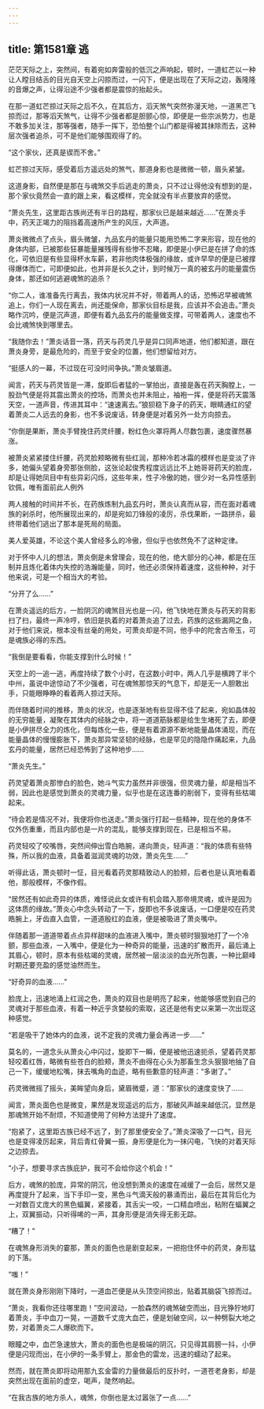 ```yaml
---
---
---
```

title: 第1581章 逃
---



茫茫天际之上，突然间，有着宛如奔雷般的低沉之声响起，顿时，一道虹芒以一种让人瞠目结舌的目光自天空上闪掠而过，一闪下，便是出现在了天际之边，轰隆隆的音爆之声，让得沿途不少强者都是震惊的抬起头。

在那一道虹芒掠过天际之后不久，在其后方，滔天煞气突然弥漫天地，一道黑芒飞掠而过，那等滔天煞气，让得不少强者都是胆颤心惊，即便是一些宗派势力，也是不敢多加关注，那等强者，随手一挥下，恐怕整个山门都是得被其抹除而去，这种层次强者追杀，可不是他们能够围观得了的。

“这个家伙，还真是锲而不舍。”

虹芒掠过天际，感受着后方遥远处的煞气，那道身影也是微微一顿，眉头紧皱。

这道身影，自然便是那在与魂煞交手后逃走的萧炎，只不过让得他没有想到的是，那个家伙竟然会一直的跟上来，看这模样，完全就没有半点要放弃的感觉。

“萧炎先生，这里距古族尚还有半日的路程，那家伙已是越来越近……”在萧炎手中，药天正竭力的阻挡着高速所产生的风压，大声道。

萧炎微微点了点头，眉头微皱，九品玄丹的能量只能用恐怖二字来形容，现在他的身体内部，已被那些狂暴能量摧残得有些惨不忍睹，即便是小伊已是在拼了命的炼化，可依旧是有些显得杯水车薪，若非他肉体极强的缘故，或许早早的便是已被撑得爆体而亡，可即便如此，也并非是长久之计，到时候万一真的被玄丹的能量震伤身体，那还如何逃避魂煞的追杀？

“你二人，谁准备先行离去，我体内状况并不好，带着两人的话，恐怖迟早被魂煞追上，你们一人现在离去，尚还能保命，那家伙目标是我，应该并不会追击。”萧炎略作沉吟，便是沉声道，即便有着九品玄丹的能量做支撑，可带着两人，速度也不会比魂煞快到哪里去。

“我随你去！”萧炎话音一落，药天与药灵几乎是异口同声地道，他们都知道，跟在萧炎身旁，是最危险的，而至于安全的位置，他们想留给对方。

“挺感人的一幕，不过现在可没时间争执。”萧炎皱眉道。

闻言，药天与药灵皆是一滞，旋即后者猛的一掌拍出，直接是轰在药天胸膛上，一股劲气便是将其震出萧炎的控场，而萧炎也并未阻止，袖袍一挥，便是将药天震落天空，一道声音，传进其耳中：“速速离去。”狼狈稳下身子的药天，眼睛通红的望着萧炎二人远去的身影，也不多说废话，转身便是对着另外一处方向掠去。

“你倒是果断，萧炎手臂挽住药灵纤腰，粉红色火罩将两人尽数包裹，速度骤然暴涨。

被萧炎紧紧搂住纤腰，药灵脸颊略微有些红润，那种冷若冰霜的模样也是变淡了许多，她偏头望着身旁那张侧脸，这张论起俊秀程度远远比不上她哥哥药天的脸庞，却是让得她凤目中有些异彩闪烁，这些年来，性子冷傲的她，很少对一名异性感到钦佩，唯有面前此人例外

两人接触的时间并不长，在药族炼制九品玄丹时，萧炎认真而从容，而在面对着魂族的剁杀时，他所展现出来的，却是宛如刀锋般的凌厉，杀伐果断，一路拼杀，最终带着他们逃出了那本是死局的局面。

美人爱英雄，不论这个美人曾经多么的冷傲，但似乎也依然免不了这种定律。

对于怀中人儿的想法，萧炎倒是未曾理会，现在的他，绝大部分的心神，都是在压制并且炼化着体内失控的浩瀚能量，同时，他还必须保持着速度，这些种种，对于他来说，可是一个相当大的考验。

“分开了么……”

在萧炎遥远的后方，一脸阴沉的魂煞目光也是一闪，他飞快地在萧炎与药天的背影扫了扫，最终一声冷哼，依旧是执着的对着萧炎追了过去，药族的这些漏网之鱼，对于他们来说，根本没有丝毫的用处，可萧炎却是不同，他手中的陀舍古帝玉，可是魂族必得的东西。

“我倒是要看看，你能支撑到什么时候！”

天空上的一追一逃，再度持续了数个小时，在这数小时中，两人几乎是横跨了半个中州，虽说中途惊动了不少强者，可在魂煞那惊天的气息下，却是无一人胆敢出手，只能眼睁睁的看着两人掠过天际。

而伴随着时间的推移，萧炎的状况，也是逐渐地有些显得不佳了起来，宛如晶体般的无穷能量，凝聚在其体内的经脉之中，将一道道筋脉都是给生生堵死了去，即便是小伊拼尽全力的炼化，但每炼化一些，便是有着源源不断地能量晶体涌现，而在能量晶体的慢慢膨胀下，萧炎那异常坚韧的经脉，也是罕见的隐隐作痛起来，九品玄丹的能量，居然已经恐怖到了这种地步……

“萧炎先生。”

药灵望着萧炎那惨白的脸色，她斗气实力虽然并非很强，但灵魂力量，却是相当不弱，因此也是感觉到萧炎的灵魂力量，似乎也是在这连番的削弱下，变得有些枯竭起来。

“待会若是情况不对，我便将你也送走。”萧炎强行打起一些精神，现在他的身体不仅外伤重重，而且内部也是一片的混乱，能够支撑到现在，已是相当不易。

药灵轻咬了咬嘴唇，突然间伸出雪白皓腕，递向萧炎，轻声道：“我的体质有些特殊，所以我的血液，具备着滋润灵魂的功效，萧炎先生……”

听得此话，萧炎顿时一怔，目光看着药灵那精致动人的脸颊，后者也是认真地看着他，那般模样，不像作假。

“居然还有如此奇异的体质，难怪说此女或许有机会踏入那帝境灵魂，或许是因为这体质的缘故。”萧炎心中念头转动了一下，旋即也不多说废话，一口便是咬在药灵皓腕上，牙齿直入血管，一道道殷红的血液，便是被吸进了萧炎嘴中。

伴随着那一道道带着点点异样甜味的血液进入嘴中，萧炎顿时狠狠地打了一个冷颤，那些血液，一入嘴中，便是化为一种奇异的能量，迅速的扩散而开，最后涌上其眉心，顿时，原本有些枯竭的灵魂，居然被一层淡淡的血光所包裹，一种比巅峰时期还要充盈的感觉油然而生。

“好奇异的血液……”

脸庞上，迅速地涌上红润之色，萧炎的双目也是明亮了起来，他能够感觉到自己的灵魂对于那些血液，有着一种近乎贪婪般的索取，这还是他有史以来第一次出现这种感觉。

“若是吸干了她体内的血液，说不定我的灵魂力量会再进一步……”

莫名的，一道念头从萧炎心中闪过，旋即下一瞬，便是被他迅速扼杀，望着药灵那轻咬着红唇，略微有些苍白的脸颊，萧炎不由得在心头为那畜生念头狠狠地抽了自己一下，缓缓地松嘴，抹去嘴角的血迹，略有些歉意的轻声道：“多谢了。”

药灵微微摇了摇头，美眸望向身后，黛眉微蹙，道：“那家伙的速度变快了……

闻言，萧炎面色也是微变，果然是发现遥远的后方，那破风声越来越低沉，显然是那魂煞开始不耐烦，不知道使用了何种方法提升了速度。

“抱紧了，这里距古族已经不远了，到了那里便安全了。”萧炎深吸了一口气，目光也是变得凌厉起来，背后青红骨翼一振，身形便是化为一抹闪电，飞快的对着天际之边掠去。

“小子，想要寻求古族庇护，我可不会给你这个机会！”

后方，魂煞的脸庞，异常的阴沉，他没想到萧炎的速度在减缓了一会后，居然又是再度提升了起来，当下手印一变，黑色斗气滴天般的暴涌而出，最后在其背后化为一对数百丈庞大的黑色蝠翼，紧接着，其舌尖一咬，一口精血喷出，粘附在蝠翼之上，双翼振动，只听得唏的一声，其身形便是消失得无影无踪。

“糟了！”

在魂煞身形消失的霎那，萧炎的面色也是剧变起来，一把抱住怀中的药灵，身形猛的下落。

“嗤！”

就在萧炎身形刚刚下降时，一道血芒便是从头顶空间掠出，贴着其脑袋飞掠而过。

“萧炎，我看你还往哪里跑！”空间波动，一脸森然的魂煞破空而出，目光狰狞地盯着萧炎，手中血刀一晃，一道数千丈庞大血芒，便是划破空间，以一种劈裂大地之势，对着萧炎二人爆砍而下。

眼瞳之中，血芒急速放大，萧炎的面色也是极端的阴沉，只见得其肩膀一抖，小伊便是闪现而出，在小伊的一条手臂上，那金色的雷龙，迅速的蠕动了起来。

然而，就在萧炎即将动用那九玄金雷的力量做最后的反扑时，一道苍老身影，却是突然出现在面前的虚空，喝声，陡然响起。

“在我古族的地方杀人，魂煞，你倒也是太过嚣张了一点……”